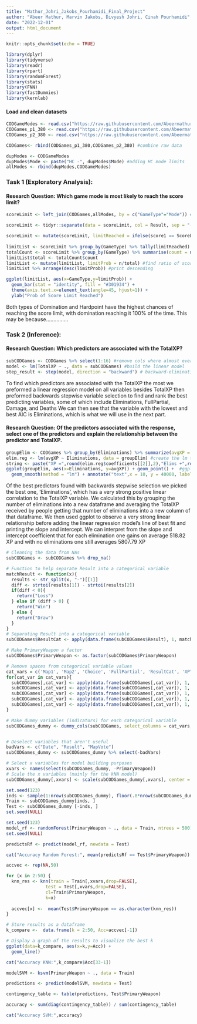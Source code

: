 ```yaml
---
title: "Mathur_Johri_Jakobs_Pourhamidi_Final_Project"
author: "Abeer Mathur, Marvin Jakobs, Divyesh Johri, Cinah Pourhamidi"
date: "2022-12-01"
output: html_document
---
```


```r
knitr::opts_chunk$set(echo = TRUE)
```


```r
library(dplyr)
library(tidyverse)
library(readr)
library(rpart)
library(randomForest)
library(stats)
library(FNN)
library(fastDummies)
library(kernlab)
```

#### Load and clean datasets
```r
CODGameModes <- read.csv("https://raw.githubusercontent.com/Abeermathur7/STAT380Final/main/CODGameModes.csv")
CODGames_p1_380 <- read.csv("https://raw.githubusercontent.com/Abeermathur7/STAT380Final/main/CODGames_p1_380.csv")
CODGames_p2_380 <- read.csv("https://raw.githubusercontent.com/Abeermathur7/STAT380Final/main/CODGames_p2_380.csv")

CODGames<- rbind(CODGames_p1_380,CODGames_p2_380) #combine raw data

dupModes <- CODGameModes
dupModes$Mode <- paste("HC -", dupModes$Mode) #adding HC mode limits
allModes <- rbind(dupModes,CODGameModes)
```

### Task 1 (Exploratory Analysis): 

#### Research Question: Which game mode is most likely to reach the score limit? 
```r
scoreLimit <- left_join(CODGames,allModes, by = c("GameType"="Mode")) #add score limit column

scoreLimit <- tidyr::separate(data = scoreLimit, col = Result, sep = "-", into = c("score1","score2")) #put each team score into individual columns

scoreLimit <- mutate(scoreLimit, limitReached = ifelse(score1 == ScoreLimit | score2 == ScoreLimit,1,0)) #note if either team reached the limit
         
limitList <- scoreLimit %>% group_by(GameType) %>% tally(limitReached) #group by and count games that reached score limit for each mode
totalCount <- scoreLimit %>% group_by(GameType) %>% summarise(count = n()) #total games of each mode played
limitList$total <- totalCount$count 
limitList <- mutate(limitList, limitProb = n/total) #find ratio of score limit reached to games played
limitList %>% arrange(desc(limitProb)) #print descending
```
```r
ggplot(limitList, aes(x=GameType,y=limitProb)) + 
  geom_bar(stat = "identity", fill = "#301934") + 
  theme(axis.text.x=element_text(angle=45, hjust=1)) +
  ylab("Prob of Score Limit Reached")
```

Both types of Domination and Hardpoint have the highest chances of reaching the score limit, with domination reaching it 100% of the time. This may be because...............

### Task 2 (Inference):

#### Research Question: Which predictors are associated with the TotalXP?
```r
subCODGames <- CODGames %>% select(1:16) #remove cols where almost every row is NA
model <- lm(TotalXP ~ ., data = subCODGames) #build the linear model
step_result <- step(model, direction = "backward") # backward-elimination for vars with best p-value
```

To find which predictors are associated with the TotalXP the most we preformed a linear regression model on all variables besides TotalXP then preformed backwards stepwise variable selection to find and rank the best predicting variables, some of which include Eliminations, FullPartial, Damage, and Deaths We can then see that the variable with the lowest and best AIC is Eliminations, which is what we will use in the next part.

#### Research Question: Of the predictors associated with the response, select one of the predictors and explain the relationship between the predictor and TotalXP. 
```r
groupElim <- CODGames %>% group_by(Eliminations) %>% summarize(avgXP = mean(TotalXP)) #group by num of eliminations and average the TotalXP
elim.reg <- lm(avgXP ~ Eliminations, data = groupElim) #create the lm to report the slope/intercept later
string <- paste("XP =",round(elim.reg$coefficients[[2]],2),"Elims +",round(elim.reg$coefficients[[1]],2)) #turn lm coeff into a formula string
ggplot(groupElim, aes(x=Eliminations, y=avgXP)) + geom_point() +  #ggplot with method lm and the formula string created above
  geom_smooth(method = "lm") + annotate("text",x = 10, y = 40000, label = string,size = 4) 
```

Of the best predictors found with backwards stepwise selection we picked the best one, 'Eliminations', which has a very strong positive linear correlation to the TotalXP variable. We calculated this by grouping the number of eliminations into a new dataframe and averaging the TotalXP received by people getting that number of eliminations into a new column of that dataframe. We then used ggplot to observe a very strong linear relationship before adding the linear regression model's line of best fit and printing the slope and intercept. We can interpret from the slope and intercept coefficient that for each elimination one gains on average 518.82 XP and with no eliminations one still averages 5807.79 XP


```r
# Cleaning the data from NAs
subCODGames <- subCODGames %>% drop_na()

# Function to help separate Result into a categorical variable
matchResult <- function(x){
  results <- str_split(x, "-")[[1]]
  diff <- strtoi(results[1]) - strtoi(results[2])
  if(diff < 0){
    return("Loss")
  } else if (diff > 0) {
    return("Win")
  } else {
    return("Draw")
  }
}
# Separating Result into a categorical variable
subCODGames$ResultCat <- apply(data.frame(subCODGames$Result), 1, matchResult)

# Make PrimaryWeapon a factor
subCODGames$PrimaryWeapon <- as.factor(subCODGames$PrimaryWeapon)

# Remove spaces from categorical variable values
cat_vars = c('Map1', 'Map2', 'Choice', 'FullPartial', 'ResultCat', 'XPType', 'DidPlayerVote', 'GameType')
for(cat_var in cat_vars){
  subCODGames[,cat_var] <- apply(data.frame(subCODGames[,cat_var]), 1, str_replace_all, pattern=" ", replacement="_")
  subCODGames[,cat_var] <- apply(data.frame(subCODGames[,cat_var]), 1, str_replace_all, pattern="-", replacement="_")
  subCODGames[,cat_var] <- apply(data.frame(subCODGames[,cat_var]), 1, str_replace_all, pattern="'", replacement="_")
  subCODGames[,cat_var] <- apply(data.frame(subCODGames[,cat_var]), 1, str_replace_all, pattern="%", replacement="percent")
  subCODGames[,cat_var] <- apply(data.frame(subCODGames[,cat_var]), 1, str_replace_all, pattern="\\+", replacement="plus")
}

# Make dummy variables (indicators) for each categorical variable
subCODGames_dummy <- dummy_cols(subCODGames, select_columns = cat_vars, remove_selected_columns = TRUE)


# Deselect variables that aren't useful
badVars <- c("Date", "Result", "MapVote")
subCODGames_dummy <- subCODGames_dummy %>% select(-badVars)
```

```r
# Select x variables for model building purposes
xvars <- names(select(subCODGames_dummy, -PrimaryWeapon))
# Scale the x variables (mainly for the kNN model)
subCODGames_dummy[,xvars] <- scale(subCODGames_dummy[,xvars], center = TRUE, scale = TRUE)

set.seed(123)
inds <- sample(1:nrow(subCODGames_dummy), floor(.8*nrow(subCODGames_dummy)))
Train <- subCODGames_dummy[inds, ]
Test <- subCODGames_dummy [-inds, ]
set.seed(NULL)
```

```r
set.seed(123)
model_rf <- randomForest(PrimaryWeapon ~ ., data = Train, ntrees = 500)
set.seed(NULL)

predictsRf <- predict(model_rf, newdata = Test)

cat("Accuracy Random Forest:", mean(predictsRf == Test$PrimaryWeapon))
```

```r
accvec <- rep(NA,50)

for (x in 2:50) {
  knn_res <- knn(train = Train[,xvars,drop=FALSE], 
               test = Test[,xvars,drop=FALSE], 
               cl=Train$PrimaryWeapon,
               k=x)
  
  accvec[x] <-  mean(Test$PrimaryWeapon == as.character(knn_res))
}

# Store results as a dataframe
k_compare <-  data.frame(k = 2:50, Acc=accvec[-1])

# Display a graph of the results to visualize the best k
ggplot(data=k_compare, aes(x=k,y=Acc)) +
  geom_line()
```

```r
cat("Accuracy KNN:",k_compare$Acc[33-1])
```

```r

modelSVM <- ksvm(PrimaryWeapon ~ ., data = Train)

predictions <- predict(modelSVM, newdata = Test)

contingency_table <- table(predictions, Test$PrimaryWeapon)

accuracy <- sum(diag(contingency_table)) / sum(contingency_table)

cat("Accuracy SVM:",accuracy)

```



